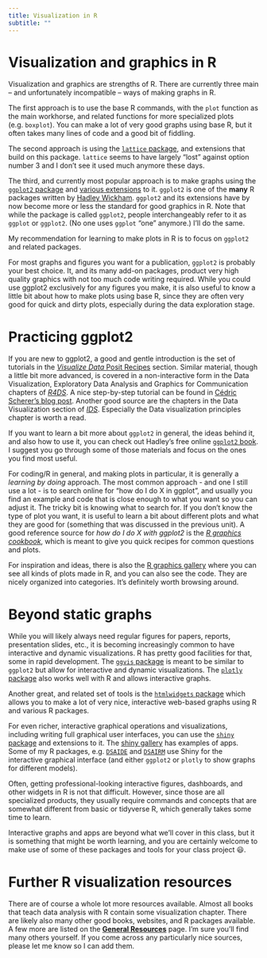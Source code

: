 ```yaml
---
title: Visualization in R
subtitle: ""
---
```


# Visualization and graphics in R

Visualization and graphics are strengths of R. There are currently three main -- and unfortunately incompatible -- ways of making graphs in R.

The first approach is to use the base R commands, with the `plot` function as the main workhorse, and related functions for more specialized plots (e.g. `boxplot`). You can make a lot of very good graphs using base R, but it often takes many lines of code and a good bit of fiddling.

The second approach is using the [`lattice` package](http://lattice.r-forge.r-project.org/), and extensions that build on this package. `lattice` seems to have largely "lost" against option number 3 and I don't see it used much anymore these days.

The third, and currently most popular approach is to make graphs using the [`ggplot2` package](https://ggplot2.tidyverse.org/) and [various extensions](https://exts.ggplot2.tidyverse.org/) to it. `ggplot2` is one of the **many** R packages written by [Hadley Wickham](http://hadley.nz/). `ggplot2` and its extensions have by now become more or less the standard for good graphics in R. Note that while the package is called `ggplot2`, people interchangeably refer to it as `ggplot` or `ggplot2`. (No one uses `ggplot` "one" anymore.) I'll do the same.

My recommendation for learning to make plots in R is to focus on `ggplot2` and related packages.

For most graphs and figures you want for a publication, `ggplot2` is probably your best choice. It, and its many add-on packages, product very high quality graphics with not too much code writing required. While you could use ggplot2 exclusively for any figures you make, it is also useful to know a little bit about how to make plots using base R, since they are often very good for quick and dirty plots, especially during the data exploration stage.

# Practicing ggplot2

If you are new to ggplot2, a good and gentle introduction is the set of tutorials in the [*Visualize Data* Posit Recipes](https://posit.cloud/learn/recipes) section. Similar material, though a little bit more advanced, is covered in a non-interactive form in the Data Visualization, Exploratory Data Analysis and Graphics for Communication chapters of [*R4DS*](http://r4ds.had.co.nz/). A nice step-by-step tutorial can be found in [Cédric Scherer's blog post](https://www.cedricscherer.com/2019/08/05/a-ggplot2-tutorial-for-beautiful-plotting-in-r/). Another good source are the chapters in the Data Visualization section of [*IDS*](https://rafalab.github.io/dsbook/). Especially the Data visualization principles chapter is worth a read.

If you want to learn a bit more about `ggplot2` in general, the ideas behind it, and also how to use it, you can check out Hadley's free online [`ggplot2` book](https://ggplot2-book.org/). I suggest you go through some of those materials and focus on the ones you find most useful.

For coding/R in general, and making plots in particular, it is generally a *learning by doing* approach. The most common approach - and one I still use a lot - is to search online for "how do I do X in ggplot", and usually you find an example and code that is close enough to what you want so you can adjust it. The tricky bit is knowing what to search for. If you don't know the type of plot you want, it is useful to learn a bit about different plots and what they are good for (something that was discussed in the previous unit). A good reference source for *how do I do X with ggplot2* is the [*R graphics cookbook*](https://r-graphics.org/), which is meant to give you quick recipes for common questions and plots.

For inspiration and ideas, there is also the [R graphics gallery](https://www.r-graph-gallery.com/) where you can see all kinds of plots made in R, and you can also see the code. They are nicely organized into categories. It's definitely worth browsing around.

# Beyond static graphs

While you will likely always need regular figures for papers, reports, presentation slides, etc., it is becoming increasingly common to have interactive and dynamic visualizations. R has pretty good facilities for that, some in rapid development. The [`ggvis` package](https://ggvis.rstudio.com/) is meant to be similar to `ggplot2` but allow for interactive and dynamic visualizations. The [`plotly` package](https://plot.ly/r/) also works well with R and allows interactive graphs.

Another great, and related set of tools is the [`htmlwidgets` package](http://www.htmlwidgets.org/) which allows you to make a lot of very nice, interactive web-based graphs using R and various R packages.

For even richer, interactive graphical operations and visualizations, including writing full graphical user interfaces, you can use the [`shiny` package](https://shiny.rstudio.com/) and extensions to it. The [shiny gallery](https://shiny.rstudio.com/gallery/) has examples of apps. Some of my R packages, e.g. [`DSAIDE`](https://ahgroup.github.io/DSAIDE/) and [`DSAIRM`](https://ahgroup.github.io/DSAIRM/) use Shiny for the interactive graphical interface (and either `ggplot2` or `plotly` to show graphs for different models).

Often, getting professional-looking interactive figures, dashboards, and other widgets in R is not that difficult. However, since those are all specialized products, they usually require commands and concepts that are somewhat different from basic or tidyverse R, which generally takes some time to learn.

Interactive graphs and apps are beyond what we'll cover in this class, but it is something that might be worth learning, and you are certainly welcome to make use of some of these packages and tools for your class project 😃.

# Further R visualization resources

There are of course a whole lot more resources available. Almost all books that teach data analysis with R contain some visualization chapter. There are likely also many other good books, websites, and R packages available. A few more are listed on the [**General Resources**](../../resources/General_Resources.qmd) page. I'm sure you'll find many others yourself. If you come across any particularly nice sources, please let me know so I can add them.
